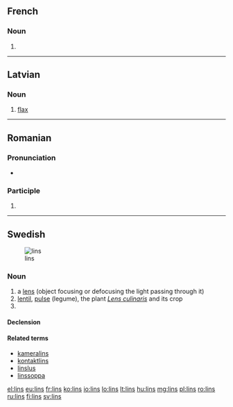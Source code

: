 ==French==

===Noun===
{{head|fr|plural|g=?}}

# {{plural of|lin|lang=fr}}

----

==Latvian==

===Noun===
{{lv-noun|m}}

# [[flax]]

----

==Romanian==

===Pronunciation===
* {{IPA|[lins]|lang=ro}}

===Participle===
{{head|ro|past participle}}

# {{past participle of|linge|lang=ro}}

----

==Swedish==
[[Image:Linstyper.png|thumb|lins]]

===Noun===
{{sv-noun|c}}

# a [[lens]] (object focusing or defocusing the light passing through it)
# [[lentil]], [[pulse]] (legume), the plant ''[[Lens culinaris]]'' and its crop
# {{sv-noun-form-indef-gen|lin}}

====Declension====
{{sv-noun-reg-er|genitive=}}

====Related terms====
* [[kameralins]]
* [[kontaktlins]]
* [[linslus]]
* [[linssoppa]]

[[el:lins]]
[[eu:lins]]
[[fr:lins]]
[[ko:lins]]
[[io:lins]]
[[lo:lins]]
[[lt:lins]]
[[hu:lins]]
[[mg:lins]]
[[pl:lins]]
[[ro:lins]]
[[ru:lins]]
[[fi:lins]]
[[sv:lins]]